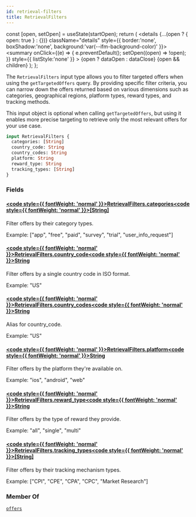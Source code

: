 ```yaml
---
id: retrieval-filters
title: RetrievalFilters
---
```









  const [open, setOpen] = useState(startOpen);
  return (
    <details {...(open ? { open: true } : {})} className="details" style={{ border:'none', boxShadow:'none', background:'var(--ifm-background-color)' }}>
      <summary
        onClick={(e) => {
          e.preventDefault();
          setOpen((open) => !open);
        }}
        style={{ listStyle:'none' }}
      >
      {open ? dataOpen : dataClose}
      </summary>
      {open && children}
    </details>
  );
};








The `RetrievalFilters` input type allows you to filter targeted offers when using the `getTargetedOffers` query. By providing specific filter criteria, you can narrow down the offers returned based on various dimensions such as categories, geographical regions, platform types, reward types, and tracking methods.

This input object is optional when calling `getTargetedOffers`, but using it enables more precise targeting to retrieve only the most relevant offers for your use case.


```graphql
input RetrievalFilters {
  categories: [String]
  country_code: String
  country_codes: String
  platform: String
  reward_type: String
  tracking_types: [String]
}
```




### Fields

#### [<code style={{ fontWeight: 'normal' }}>RetrievalFilters.<b>categories</b></code>](#)<Bullet />[<code style={{ fontWeight: 'normal' }}><b>[String]</b></code>](/targeted-api/types/scalars/string.mdx) <Badge class="badge badge--secondary " text="list"/> <Badge class="badge badge--secondary " text="scalar"/> 
Filter offers by their category types.

Example: ["app", "free", "paid", "survey", "trial", "user_info_request"]


#### [<code style={{ fontWeight: 'normal' }}>RetrievalFilters.<b>country_code</b></code>](#)<Bullet />[<code style={{ fontWeight: 'normal' }}><b>String</b></code>](/targeted-api/types/scalars/string.mdx) <Badge class="badge badge--secondary " text="scalar"/> 
Filter offers by a single country code in ISO format.

Example: "US"


#### [<code style={{ fontWeight: 'normal' }}>RetrievalFilters.<b>country_codes</b></code>](#)<Bullet />[<code style={{ fontWeight: 'normal' }}><b>String</b></code>](/targeted-api/types/scalars/string.mdx) <Badge class="badge badge--secondary " text="scalar"/> 
Alias for country_code.

Example: "US"


#### [<code style={{ fontWeight: 'normal' }}>RetrievalFilters.<b>platform</b></code>](#)<Bullet />[<code style={{ fontWeight: 'normal' }}><b>String</b></code>](/targeted-api/types/scalars/string.mdx) <Badge class="badge badge--secondary " text="scalar"/> 
Filter offers by the platform they're available on.

Example: "ios", "android", "web"


#### [<code style={{ fontWeight: 'normal' }}>RetrievalFilters.<b>reward_type</b></code>](#)<Bullet />[<code style={{ fontWeight: 'normal' }}><b>String</b></code>](/targeted-api/types/scalars/string.mdx) <Badge class="badge badge--secondary " text="scalar"/> 
Filter offers by the type of reward they provide.

Example: "all", "single", "multi"


#### [<code style={{ fontWeight: 'normal' }}>RetrievalFilters.<b>tracking_types</b></code>](#)<Bullet />[<code style={{ fontWeight: 'normal' }}><b>[String]</b></code>](/targeted-api/types/scalars/string.mdx) <Badge class="badge badge--secondary " text="list"/> <Badge class="badge badge--secondary " text="scalar"/> 
Filter offers by their tracking mechanism types.

Example: ["CPI", "CPE", "CPA", "CPC", "Market Research"]






### Member Of

[`offers`](/targeted-api/operations/queries/offers.mdx)  <Badge class="badge badge--secondary badge--relation" text="query"/>